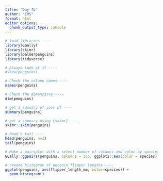 ```yaml
---
title: "Day 4b"
author: "IMS"
format: html
editor_options: 
  chunk_output_type: console
---
```


```r
# load libraries ----
library(GGally)
library(skimr)
library(palmerpenguins)
library(tidyverse)

```

```r
# Always look at it ----
#View(penguins)

# Check the column names ----
names(penguins)

# Check the dimensions ----
dim(penguins) 

# get a summary of your df ----
summary(penguins)

# get a summary using {skimr} ----
skimr::skim(penguins)

# head % tail ----
head(penguins, n=3)
tail(penguins)

# Make a pairsplot with a select number of columns and color by species ----
GGally::ggpairs(penguins, columns = 3:6, ggplot2::aes(color = species))

# create histogram of penguin flipper lengths ----
ggplot(penguins, aes(flipper_length_mm, color=species)) +
  geom_histogram()
```

